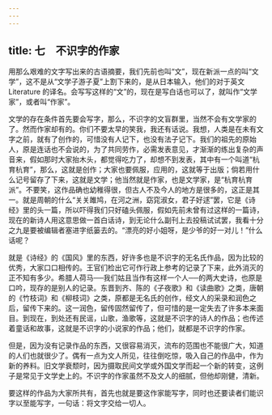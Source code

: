 ```yaml
---
---
---
```

title: 七　不识字的作家
---



用那么艰难的文字写出来的古语摘要，我们先前也叫“文”，现在新派一点的叫“文学”，这不是从“文学子游子夏”上割下来的，是从日本输入，他们的对于英文 Literature 的译名。会写写这样的“文”的，现在是写白话也可以了，就叫作“文学家”，或者叫“作家”。

文学的存在条件首先要会写字，那么，不识字的文盲群里，当然不会有文学家的了。然而作家却有的。你们不要太早的笑我，我还有话说。我想，人类是在未有文字之前，就有了创作的，可惜没有人记下，也没有法子记下。我们的祖先的原始人，原是连话也不会说的，为了共同劳作，必需发表意见，才渐渐的练出复杂的声音来，假如那时大家抬木头，都觉得吃力了，却想不到发表，其中有一个叫道“杭育杭育”，那么，这就是创作；大家也要佩服，应用的，这就等于出版；倘若用什么记号留存了下来，这就是文学；他当然就是作家，也是文学家，是“杭育杭育派”。不要笑，这作品确也幼稚得很，但古人不及今人的地方是很多的，这正是其一。就是周朝的什么“关关雎鸠，在河之洲，窈窕淑女，君子好逑”罢，它是《诗经》里的头一篇，所以吓得我们只好磕头佩服，假如先前未曾有过这样的一篇诗，现在的新诗人用这意思做一首白话诗，到无论什么副刊上去投稿试试罢，我看十分之九是要被编辑者塞进字纸篓去的。“漂亮的好小姐呀，是少爷的好一对儿！”什么话呢？

就是《诗经》的《国风》里的东西，好许多也是不识字的无名氏作品，因为比较的优秀，大家口口相传的。王官们检出它可作行政上参考的记录了下来，此外消灭的正不知有多少。希腊人荷马──我们姑且当作有这样一个人──的两大史诗，也原是口吟，现存的是别人的记录。东晋到齐、陈的《子夜歌》和《读曲歌》之类，唐朝的《竹枝词》和《柳枝词》之类，原都是无名氏的创作，经文人的采录和润色之后，留传下来的。这一润色，留传固然留传了，但可惜的是一定失去了许多本来面目。到现在，到处还有民谣，山歌，渔歌等，这就是不识字的诗人的作品；也传述着童话和故事，这就是不识字的小说家的作品；他们，就都是不识字的作家。

但是，因为没有记录作品的东西，又很容易消灭，流布的范围也不能很广大，知道的人们也就很少了。偶有一点为文人所见，往往倒吃惊，吸入自己的作品中，作为新的养料。旧文学衰颓时，因为摄取民间文学或外国文学而起一个新的转变，这例子是常见于文学史上的。不识字的作家虽然不及文人的细腻，但他却刚健，清新。

要这样的作品为大家所共有，首先也就是要这作家能写字，同时也还要读者们能识字以至能写字，一句话：将文字交给一切人。